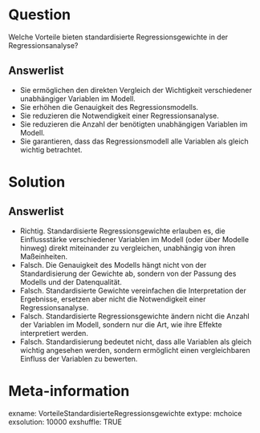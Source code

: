 Question
========

Welche Vorteile bieten standardisierte Regressionsgewichte in der Regressionsanalyse?

Answerlist
----------

* Sie ermöglichen den direkten Vergleich der Wichtigkeit verschiedener unabhängiger Variablen im Modell.
* Sie erhöhen die Genauigkeit des Regressionsmodells.
* Sie reduzieren die Notwendigkeit einer Regressionsanalyse.
* Sie reduzieren die Anzahl der benötigten unabhängigen Variablen im Modell.
* Sie garantieren, dass das Regressionsmodell alle Variablen als gleich wichtig betrachtet.

Solution
========

Answerlist
----------

* Richtig. Standardisierte Regressionsgewichte erlauben es, die Einflussstärke verschiedener Variablen im Modell (oder über Modelle hinweg) direkt miteinander zu vergleichen, unabhängig von ihren Maßeinheiten.
* Falsch. Die Genauigkeit des Modells hängt nicht von der Standardisierung der Gewichte ab, sondern von der Passung des Modells und der Datenqualität.
* Falsch. Standardisierte Gewichte vereinfachen die Interpretation der Ergebnisse, ersetzen aber nicht die Notwendigkeit einer Regressionsanalyse.
* Falsch. Standardisierte Regressionsgewichte ändern nicht die Anzahl der Variablen im Modell, sondern nur die Art, wie ihre Effekte interpretiert werden.
* Falsch. Standardisierung bedeutet nicht, dass alle Variablen als gleich wichtig angesehen werden, sondern ermöglicht einen vergleichbaren Einfluss der Variablen zu bewerten.

Meta-information
================
exname: VorteileStandardisierteRegressionsgewichte
extype: mchoice 
exsolution: 10000
exshuffle: TRUE
